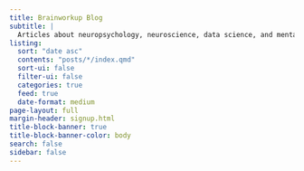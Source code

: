 ```yaml
---
title: Brainworkup Blog
subtitle: |
  Articles about neuropsychology, neuroscience, data science, and mental health
listing:
  sort: "date asc"
  contents: "posts/*/index.qmd"
  sort-ui: false
  filter-ui: false
  categories: true
  feed: true
  date-format: medium
page-layout: full
margin-header: signup.html
title-block-banner: true
title-block-banner-color: body
search: false
sidebar: false
---
```


